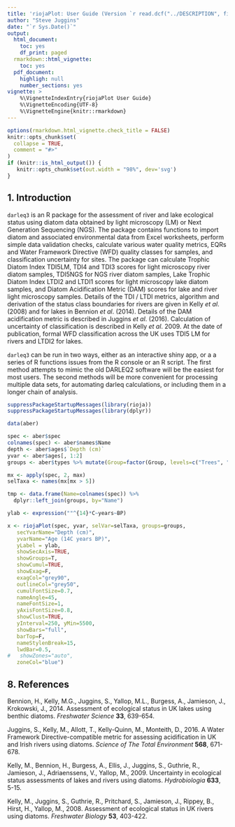```yaml
---
title: 'riojaPlot: User Guide (Version `r read.dcf("../DESCRIPTION", fields="Version")`)'
author: "Steve Juggins"
date: "`r Sys.Date()`"
output:
  html_document:
    toc: yes
    df_print: paged
  rmarkdown::html_vignette:
    toc: yes
  pdf_document:
    highligh: null
    number_sections: yes
vignette: > 
    %\VignetteIndexEntry{riojaPlot User Guide} 
    %\VignetteEncoding{UTF-8}
    %\VignetteEngine{knitr::rmarkdown}
---
```


```r
options(rmarkdown.html_vignette.check_title = FALSE)
knitr::opts_chunk$set(
  collapse = TRUE,
  comment = "#>"
)
if (knitr::is_html_output()) {
   knitr::opts_chunk$set(out.width = "98%", dev='svg')
}

```

## 1. Introduction

`darleq3` is an R package for the assessment of river and lake ecological status using diatom data obtained by light microscopy (LM) or Next Generation Sequencing (NGS). The package contains functions to import diatom and associated environmental data from Excel worksheets, perform simple data validation checks, calculate various water quality metrics, EQRs and Water Framework Directive (WFD) quality classes for samples, and classification uncertainty for sites.  The package can calculate Trophic Diatom Index TDI5LM, TDI4 and TDI3 scores for light microscopy river diatom samples, TDI5NGS for NGS river diatom samples, Lake Trophic Diatom Index LTDI2 and LTDI1 scores for light microscopy lake diatom samples, and Diatom Acidification Metric (DAM) scores for lake and river light microscopy samples. Details of the TDI / LTDI metrics, algorithm and derivation of the status class boundaries for rivers are given in Kelly _et al_. (2008) and for lakes in Bennion _et al_. (2014). Details of the DAM acidification metric is described in Juggins _et al_. (2016). Calculation of uncertainty of classification is described in Kelly _et al_. 2009.  At the date of publication, formal WFD classification across the UK uses TDI5 LM for rivers and LTDI2 for lakes.  

`darleq3` can be run in two ways, either as an interactive shiny app, or a a series of R functions issues from the R console or an R script.  The first method attempts to mimic the old DARLEQ2 software will be the easiest for most users. The second methods will be more convenient for processing multiple data sets, for automating darleq calculations, or including them in a longer chain of analysis.


```r
suppressPackageStartupMessages(library(rioja))
suppressPackageStartupMessages(library(dplyr))

data(aber)

spec <- aber$spec
colnames(spec) <- aber$names$Name
depth <- aber$ages$`Depth (cm)`
yvar <- aber$ages[, 1:2]
groups <- aber$types %>% mutate(Group=factor(Group, levels=c("Trees", "Shrubs", "Herbs")))

mx <- apply(spec, 2, max)
selTaxa <- names(mx[mx > 5])

tmp <- data.frame(Name=colnames(spec)) %>% 
  dplyr::left_join(groups, by="Name")

ylab <- expression(""^{14}*C~years~BP)

x <- riojaPlot(spec, yvar, selVar=selTaxa, groups=groups,
   secYvarName="Depth (cm)", 
   yvarName="Age (14C years BP)",
   yLabel = ylab,
   showSecAxis=TRUE, 
   showGroups=T, 
   showCumul=TRUE,
   showExag=F, 
   exagCol="grey90",
   outlineCol="grey50",
   cumulFontSize=0.7,
   nameAngle=45,
   nameFontSize=1,
   yAxisFontSize=0.8,
   showClust=TRUE, 
   yInterval=250, yMin=5500,
   showBars="full",
   barTop=F, 
   nameStylenBreak=15,
   lwdBar=0.5, 
#   showZones="auto",
   zoneCol="blue")
```


## 8. References

Bennion, H., Kelly, M.G., Juggins, S., Yallop, M.L., Burgess, A., Jamieson, J., Krokowski, J., 2014. Assessment of ecological status in UK lakes using benthic diatoms. _Freshwater Science_ __33__, 639-654.

Juggins, S., Kelly, M., Allott, T., Kelly-Quinn, M., Monteith, D., 2016. A Water Framework Directive-compatible metric for assessing acidification in UK and Irish rivers using diatoms. _Science of The Total Environment_ __568__, 671-678.

Kelly, M., Bennion, H., Burgess, A., Ellis, J., Juggins, S., Guthrie, R., Jamieson, J., Adriaenssens, V., Yallop, M., 2009. Uncertainty in ecological status assessments of lakes and rivers using diatoms. _Hydrobiologia_ __633__, 5-15.

Kelly, M., Juggins, S., Guthrie, R., Pritchard, S., Jamieson, J., Rippey, B., Hirst, H., Yallop, M., 2008. Assessment of ecological status in UK rivers using diatoms. _Freshwater Biology_ __53__, 403-422.
